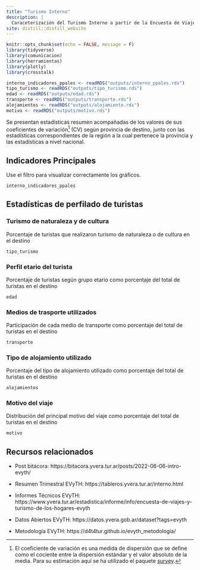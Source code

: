 ```yaml
---
title: "Turismo Interno"
description: |
  Caraceterización del Turismo Interno a partir de la Encuesta de Viajes y Turismo de los Hogares (EVyTH)
site: distill::distill_website
---
```


```r
knitr::opts_chunk$set(echo = FALSE, message = F)
library(tidyverse)
library(comunicacion)
library(herramientas)
library(plotly)
library(crosstalk)
```


```r
interno_indicadores_ppales <- readRDS("outputs/interno_ppales.rds")
tipo_turismo <- readRDS("outputs/tipo_turismo.rds")
edad <- readRDS("outputs/edad.rds")
transporte <- readRDS("outputs/transporte.rds")
alojamientos <- readRDS("outputs/alojamiento.rds")
motivo <- readRDS("outputs/motivo.rds")
```

Se presentan estadísticas resumen acompañadas de los valores de sus coeficientes de variación[^1] (CV) según provincia de destino, junto con las estadísticas correspondientes de la región a la cual pertenece la provincia y las estadísticas a nivel nacional.

[^1]: El coeficiente de variación es una medida de dispersión que se define como el cociente entre la dispersión estándar y el valor absoluto de la media. Para su estimación aquí se ha utilizado el paquete [survey](https://cran.r-project.org/web/packages/survey/index.html).

## Indicadores Principales

Use el filtro para visualizar correctamente los gráficos.

```r
interno_indicadores_ppales
```

## Estadísticas de perfilado de turistas

### Turismo de naturaleza y de cultura

Porcentaje de turistas que realizaron turismo de naturaleza o de cultura en el destino

```r
tipo_turismo
```

### Perfil etario del turista

Porcentaje de turistas según grupo etario como porcentaje del total de turistas en el destino

```r
edad
```

### Medios de trasporte utilizados

Participación de cada medio de transporte como porcentaje del total de turistas en el destino

```r
transporte
```

### Tipo de alojamiento utilizado

Porcentaje del tipo de alojamiento utilizado como porcentaje del total de turistas en el destino

```r
alojamientos
```

### Motivo del viaje

Distribución del principal motivo del viaje como porcentaje del total de turistas en el destino

```r
motivo
```

## Recursos relacionados

- Post bitácora: https://bitacora.yvera.tur.ar/posts/2022-06-06-intro-evyth/

- Resumen Trimestral EVyTH: https://tableros.yvera.tur.ar/interno.html

- Informes Técnicos EVyTH: https://www.yvera.tur.ar/estadistica/informe/info/encuesta-de-viajes-y-turismo-de-los-hogares-evyth

- Datos Abiertos EVyTH: https://datos.yvera.gob.ar/dataset?tags=evyth

- Metodología EVyTH: https://d4t4tur.github.io/evyth_metodologia/
